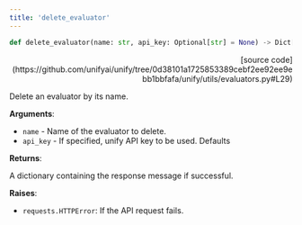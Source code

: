 ```yaml
---
title: 'delete_evaluator'
---
```


```python
def delete_evaluator(name: str, api_key: Optional[str] = None) -> Dict[str, str]:
```

<p align="right">[source code](https://github.com/unifyai/unify/tree/0d38101a1725853389cebf2ee92ee9ebb1bbfafa/unify/utils/evaluators.py#L29)</p>

Delete an evaluator by its name.

**Arguments**:

- `name` - Name of the evaluator to delete.
- `api_key` - If specified, unify API key to be used. Defaults



**Returns**:

A dictionary containing the response message if successful.



**Raises**:

- `requests.HTTPError`: If the API request fails.